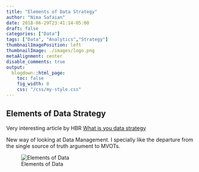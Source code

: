 ```yaml
---
title: "Elements of Data Strategy"
author: "Nima Safaian"
date: 2018-06-29T23:41:14-05:00
draft: false
categories: ["Data"]
tags: ["Data", "Analytics","Strategy"]
thumbnailImagePosition: left
thumbnailImage: ./images/logo.png
metaAlignment: center
disable_comments: true
output:
  blogdown::html_page:
    toc: false
    fig_width: 8
    css: "/css/my-style.css"
---
```


## Elements of Data Strategy 

Very interesting article by HBR [What is you data strategy](https://hbr.org/2017/05/whats-your-data-strategy)

New way of looking at Data Management. I specially like the departure from the single source of truth argument to MVOTs. 

![Elements of Data](https://hbr.org/resources/images/article_assets/2018/05/VL180503_HT.png)




